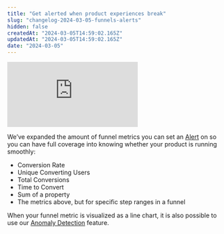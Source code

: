```yaml
---
title: "Get alerted when product experiences break"
slug: "changelog-2024-03-05-funnels-alerts"
hidden: false
createdAt: "2024-03-05T14:59:02.165Z"
updatedAt: "2024-03-05T14:59:02.165Z"
date: "2024-03-05"
---
```

<div style={{position: 'relative', paddingBottom: '64.90384615384616%', height: 0}}>
    <iframe src="https://www.loom.com/embed/0284fcd216c74397966996fbb558b053"
        frameBorder="0"
        webkitallowfullscreen="true" mozallowfullscreen="true" allowFullScreen
        style={{position: 'absolute', 'top': 0, 'left': 0, 'width': '100%', 'height': '100%'}}>
    </iframe>
</div>

We’ve expanded the amount of funnel metrics you can set an [Alert](https://docs.mixpanel.com/changelogs/2023-03-29-custom-alerts) on so you can have full coverage into knowing whether your product is running smoothly:

- Conversion Rate
- Unique Converting Users
- Total Conversions
- Time to Convert
- Sum of a property 
- The metrics above, but for specific step ranges in a funnel

When your funnel metric is visualized as a line chart, it is also possible to use our [Anomaly Detection](https://docs.mixpanel.com/changelogs/2023-05-05-anomaly-detection-and-root-cause-analysis) feature.
